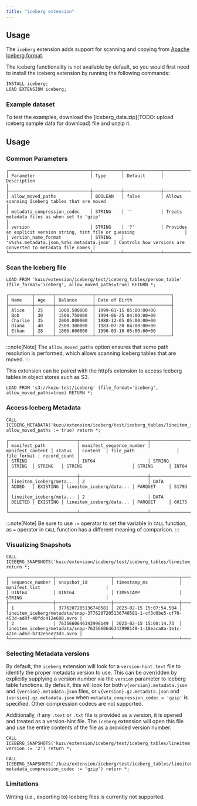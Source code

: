 ```yaml
---
title: "iceberg extension"
---
```



## Usage

The `iceberg` extension adds support for scanning and copying from [Apache Iceberg format](https://iceberg.apache.org/).

The iceberg functionality is not available by default, so you would first need to install the iceberg
extension by running the following commands:

```sql
INSTALL iceberg;
LOAD EXTENSION iceberg;
```

### Example dataset

To test the examples, download the [iceberg_data.zip](TODO: upload iceberg sample data for download) file and unzip it.

## Usage

### Common Parameters

```
┌───────────────────────────────┬───────────┬──────────────┬──────────────────────────────────────────────────────────────────────────────┐
│ Parameter                     │ Type      │ Default      │ Description                                                                  │
├───────────────────────────────┼───────────┼──────────────┼──────────────────────────────────────────────────────────────────────────────┤
│ allow_moved_paths             │ BOOLEAN   │ false        │ Allows scanning Iceberg tables that are moved                                │
│ metadata_compression_codec    │ STRING    │ ''           │ Treats metadata files as when set to 'gzip'                                  │
│ version                       │ STRING    │ '?'          │ Provides an explicit version string, hint file or guessing                   │
│ version_name_format           │ STRING    │ 'v%s%s.metadata.json,%s%s.metadata.json' │ Controls how versions are converted to metadata file names │
└───────────────────────────────┴───────────┴──────────────┴──────────────────────────────────────────────────────────────────────────────┘
```

### Scan the Iceberg file

```cypher
LOAD FROM 'kuzu/extension/iceberg/test/iceberg_tables/person_table' (file_format='iceberg', allow_moved_paths=true) RETURN *;
```
```
┌─────────┬───────┬──────────────┬─────────────────────────────┐
│ Name    │ Age   │ Balance      │ Date of Birth               │
├─────────┼───────┼──────────────┼─────────────────────────────┤
│ Alice   │ 25    │ 1000.500000  │ 1999-01-15 05:00:00+00      │
│ Bob     │ 30    │ 1500.750000  │ 1994-06-25 04:00:00+00      │
│ Charlie │ 35    │ 2000.000000  │ 1988-12-05 05:00:00+00      │
│ Diana   │ 40    │ 2500.300000  │ 1983-07-20 04:00:00+00      │
│ Ethan   │ 28    │ 1800.600000  │ 1996-03-10 05:00:00+00      │
└─────────┴───────┴──────────────┴─────────────────────────────┘

```

:::note[Note]
The `allow_moved_paths` option ensures that some path resolution is performed, which allows scanning Iceberg tables that are moved.
:::

This extension can be paired with the httpfs extension to access Iceberg tables in object stores such as S3.

```
LOAD FROM 's3://kuzu-test/iceberg' (file_format='iceberg', allow_moved_paths=true) RETURN *;
```

### Access Iceberg Metadata

```cypher
CALL ICEBERG_METADATA('kuzu/extension/iceberg/test/iceberg_tables/lineitem_iceberg', allow_moved_paths := true) return *;
```

```
┌──────────────────────────┬──────────────────────────┬──────────────────┬─────────┬──────────┬──────────────────────────┬─────────────┬──────────────┐
│ manifest_path            │ manifest_sequence_number │ manifest_content │ status  │ content  │ file_path                │ file_format │ record_count │
│ STRING                   │ INT64                    │ STRING           │ STRING  │ STRING   │ STRING                   │ STRING      │ INT64        │
├──────────────────────────┼──────────────────────────┼──────────────────┼─────────┼──────────┼──────────────────────────┼─────────────┼──────────────┤
│ lineitem_iceberg/meta... │ 2                        │ DATA             │ ADDED   │ EXISTING │ lineitem_iceberg/data... │ PARQUET     │ 51793        │
│ lineitem_iceberg/meta... │ 2                        │ DATA             │ DELETED │ EXISTING │ lineitem_iceberg/data... │ PARQUET     │ 60175        │
└──────────────────────────┴──────────────────────────┴──────────────────┴─────────┴──────────┴──────────────────────────┴─────────────┴──────────────┘

```

:::note[Note]
Be sure to use `:=` operator to set the variable in `CALL` function, as `=` operator in `CALL` function has a different meaning of comparison.
:::

### Visualizing Snapshots

```cypher
CALL ICEBERG_SNAPSHOTS('kuzu/extension/iceberg/test/iceberg_tables/lineitem_iceberg') return *;
```

```
┌─────────────────┬─────────────────────┬─────────────────────────┬───────────────────────────────────────┐
│ sequence_number │ snapshot_id         │ timestamp_ms            │ manifest_list                         │
│ UINT64          │ UINT64              │ TIMESTAMP               │ STRING                                │
├─────────────────┼─────────────────────┼─────────────────────────┼───────────────────────────────────────┤
│ 1               │ 3776207205136740581 │ 2023-02-15 15:07:54.504 │ lineitem_iceberg/metadata/snap-3776207205136740581-1-cf3d0be5-cf70-453d-ad8f-48fdc412e608.avro │
│ 2               │ 7635660646343998149 │ 2023-02-15 15:08:14.73  │ lineitem_iceberg/metadata/snap-7635660646343998149-1-10eaca8a-1e1c-421e-ad6d-b232e5ee23d3.avro │
└─────────────────┴─────────────────────┴─────────────────────────┴───────────────────────────────────────┘

```


### Selecting Metadata versions
By default, the `iceberg` extension will look for a `version-hint.text` file to identify the proper metadata version to use. 
This can be overridden by explicitly supplying a version number via the `version` parameter to iceberg table functions. 
By default, this will look for both `v{version}.metadata.json` and `{version}.metadata.json` files, or `v{version}.gz.metadata.json` and `{version}.gz.metadata.json` when `metadata_compression_codec = 'gzip'` is specified. 
Other compression codecs are not supported.

Additionally, if any `.text` or `.txt` file is provided as a version, it is opened and treated as a version-hint file. 
The `iceberg` extension will open this file and use the entire contents of the file as a provided version number.
```cypher
CALL ICEBERG_SNAPSHOTS('kuzu/extension/iceberg/test/iceberg_tables/lineitem_iceberg', version := '2') return *;
```

```cypher
CALL ICEBERG_SNAPSHOTS('/kuzu/extension/iceberg/test/iceberg_tables/lineitem_iceberg_gz', metadata_compression_codec := 'gzip') return *;
```

### Limitations
Writing (i.e., exporting to) Iceberg files is currently not supported.